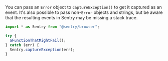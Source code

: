You can pass an `Error` object to `captureException()` to get it captured as an event. It's also possible to pass non-`Error` objects and strings, but be aware that the resulting events in Sentry may be missing a stack trace.

```javascript
import * as Sentry from "@sentry/browser";

try {
  aFunctionThatMightFail();
} catch (err) {
  Sentry.captureException(err);
}
```
